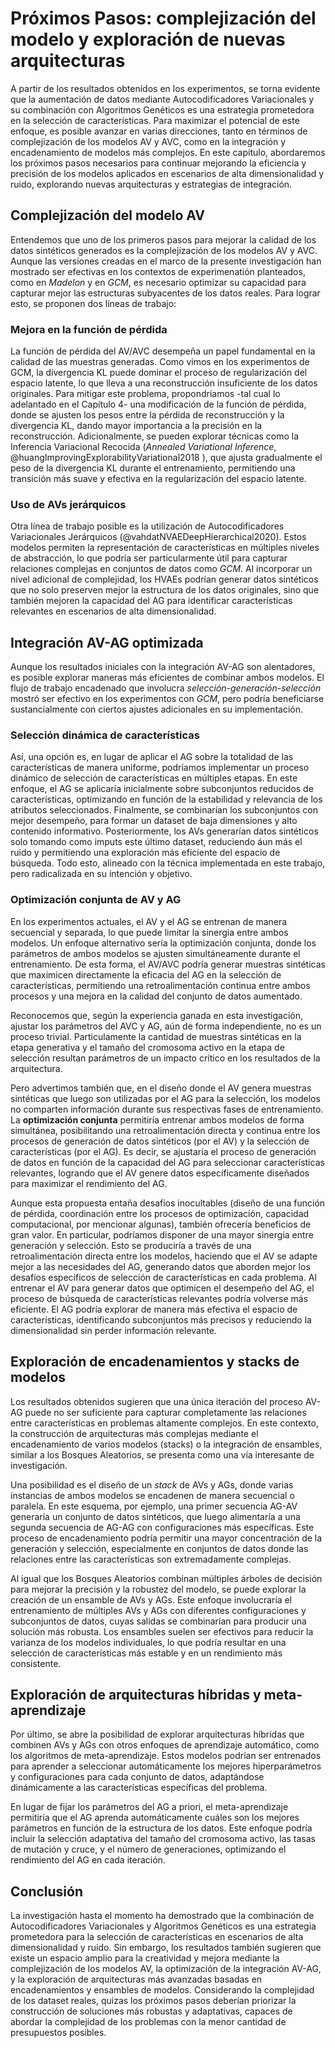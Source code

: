 # Próximos Pasos: complejización del modelo y exploración de nuevas arquitecturas {#sec-Capitulo5}

A partir de los resultados obtenidos en los experimentos, se torna evidente que la aumentación de datos mediante Autocodificadores Variacionales y su combinación con Algoritmos Genéticos es una estrategia prometedora en la selección de características. Para maximizar el potencial de este enfoque, es posible avanzar en varias direcciones, tanto en términos de complejización de los modelos AV y AVC, como en la integración y encadenamiento de modelos más complejos. En este capítulo, abordaremos los próximos pasos necesarios para continuar mejorando la eficiencia y precisión de los modelos aplicados en escenarios de alta dimensionalidad y ruido, explorando nuevas arquitecturas y estrategias de integración.

## Complejización del modelo AV

Entendemos que uno de los primeros pasos para mejorar la calidad de los datos sintéticos generados es la complejización de los modelos AV y AVC. Aunque las versiones creadas en el marco de la presente investigación han mostrado ser efectivas en los contextos de experimenatión planteados, como en *Madelon* y en *GCM*, es necesario optimizar su capacidad para capturar mejor las estructuras subyacentes de los datos reales. Para lograr esto, se proponen dos líneas de trabajo:

### Mejora en la función de pérdida

La función de pérdida del AV/AVC desempeña un papel fundamental en la calidad de las muestras generadas. Como vimos en los experimentos de GCM, la divergencia KL puede dominar el proceso de regularización del espacio latente, lo que lleva a una reconstrucción insuficiente de los datos originales. Para mitigar este problema, propondríamos -tal cual lo adelantado en el Capítulo 4- una modificación de la función de pérdida, donde se ajusten los pesos entre la pérdida de reconstrucción y la divergencia KL, dando mayor importancia a la precisión en la reconstrucción. Adicionalmente, se pueden explorar técnicas como la Inferencia Variacional Recocida (*Annealed Variational Inference*, @huangImprovingExplorabilityVariational2018 ), que ajusta gradualmente el peso de la divergencia KL durante el entrenamiento, permitiendo una transición más suave y efectiva en la regularización del espacio latente.

### Uso de AVs jerárquicos

Otra línea de trabajo posible es la utilización de Autocodificadores Variacionales Jerárquicos (@vahdatNVAEDeepHierarchical2020). Estos modelos permiten la representación de características en múltiples niveles de abstracción, lo que podría ser particularmente útil para capturar relaciones complejas en conjuntos de datos como *GCM*. Al incorporar un nivel adicional de complejidad, los HVAEs podrían generar datos sintéticos que no solo preserven mejor la estructura de los datos originales, sino que también mejoren la capacidad del AG para identificar características relevantes en escenarios de alta dimensionalidad.

## Integración AV-AG optimizada

Aunque los resultados iniciales con la integración AV-AG son alentadores, es posible explorar maneras más eficientes de combinar ambos modelos. El flujo de trabajo encadenado que involucra *selección-generación-selección* mostró ser efectivo en los experimentos con *GCM*, pero podría beneficiarse sustancialmente con ciertos ajustes adicionales en su implementación.

### Selección dinámica de características

Así, una opción es, en lugar de aplicar el AG sobre la totalidad de las características de manera uniforme, podríamos implementar un proceso dinámico de selección de características en múltiples etapas. En este enfoque, el AG se aplicaría inicialmente sobre subconjuntos reducidos de características, optimizando en función de la estabilidad y relevancia de los atributos seleccionados. Finalmente, se combinarían los subconjuntos con mejor desempeño, para formar un dataset de baja dimensiones y alto contenido informativo. Posteriormente, los AVs generarían datos sintéticos solo tomando como imputs este último dataset, reduciendo áun más el ruido y permitiendo una exploración más eficiente del espacio de búsqueda. Todo esto, alineado con la técnica implementada en este trabajo, pero radicalizada en su intención y objetivo.

### Optimización conjunta de AV y AG

En los experimentos actuales, el AV y el AG se entrenan de manera secuencial y separada, lo que puede limitar la sinergia entre ambos modelos. Un enfoque alternativo sería la optimización conjunta, donde los parámetros de ambos modelos se ajusten simultáneamente durante el entrenamiento. De esta forma, el AV/AVC podría generar muestras sintéticas que maximicen directamente la eficacia del AG en la selección de características, permitiendo una retroalimentación continua entre ambos procesos y una mejora en la calidad del conjunto de datos aumentado.

Reconocemos que, según la experiencia ganada en esta investigación, ajustar los parámetros del AVC y AG, aún de forma independiente, no es un proceso trivial. Particulamente la cantidad de muestras sintéticas en la etapa generativa y el tamaño del cromosoma activo en la etapa de selección resultan parámetros de un impacto crítico en los resultados de la arquitectura. 

Pero advertimos también que, en el diseño donde el AV genera muestras sintéticas que luego son utilizadas por el AG para la selección, los modelos no comparten información durante sus respectivas fases de entrenamiento. La **optimización conjunta** permitiría entrenar ambos modelos de forma simultánea, posibilitando una retroalimentación directa y continua entre los procesos de generación de datos sintéticos (por el AV) y la selección de características (por el AG). Es decir, se ajustaría el proceso de generación de datos en función de la capacidad del AG para seleccionar características relevantes, logrando que el AV genere datos específicamente diseñados para maximizar el rendimiento del AG.

Aunque esta propuesta entaña desafíos inocultables (diseño de una función de pérdida, coordinación entre los procesos de optimización, capacidad computacional, por mencionar algunas), también ofrecería beneficios de gran valor. En particular, podríamos disponer de una mayor sinergia entre generación y selección. Esto se produciría a través de una retroalimentación directa entre los modelos, haciendo que el AV se adapte mejor a las necesidades del AG, generando datos que aborden mejor los desafíos específicos de selección de características en cada problema. Al entrenar el AV para generar datos que optimicen el desempeño del AG, el proceso de búsqueda de características relevantes podría volverse más eficiente. El AG podría explorar de manera más efectiva el espacio de características, identificando subconjuntos más precisos y reduciendo la dimensionalidad sin perder información relevante.

## Exploración de encadenamientos y stacks de modelos

Los resultados obtenidos sugieren que una única iteración del proceso AV-AG puede no ser suficiente para capturar completamente las relaciones entre características en problemas altamente complejos. En este contexto, la construcción de arquitecturas más complejas mediante el encadenamiento de varios modelos (stacks) o la integración de ensambles, similar a los Bosques Aleatorios, se presenta como una vía interesante de investigación.

Una posibilidad es el diseño de un *stack* de AVs y AGs, donde varias instancias de ambos modelos se encadenen de manera secuencial o paralela. En este esquema, por ejemplo, una primer secuencia AG-AV generaría un conjunto de datos sintéticos, que luego alimentaría a una segunda secuencia de AG-AG con configuraciones más específicas. Este proceso de encadenamiento podría permitir una mayor concentración de la generación y selección, especialmente en conjuntos de datos donde las relaciones entre las características son extremadamente complejas.

Al igual que los Bosques Aleatorios combinan múltiples árboles de decisión para mejorar la precisión y la robustez del modelo, se puede explorar la creación de un ensamble de AVs y AGs. Este enfoque involucraría el entrenamiento de múltiples AVs y AGs con diferentes configuraciones y subconjuntos de datos, cuyas salidas se combinarían para producir una solución más robusta. Los ensambles suelen ser efectivos para reducir la varianza de los modelos individuales, lo que podría resultar en una selección de características más estable y en un rendimiento más consistente.

## Exploración de arquitecturas híbridas y meta-aprendizaje

Por último, se abre la posibilidad de explorar arquitecturas híbridas que combinen AVs y AGs con otros enfoques de aprendizaje automático, como los algoritmos de meta-aprendizaje. Estos modelos podrían ser entrenados para aprender a seleccionar automáticamente los mejores hiperparámetros y configuraciones para cada conjunto de datos, adaptándose dinámicamente a las características específicas del problema.

En lugar de fijar los parámetros del AG a priori, el meta-aprendizaje permitiría que el AG aprenda automáticamente cuáles son los mejores parámetros en función de la estructura de los datos. Este enfoque podría incluir la selección adaptativa del tamaño del cromosoma activo, las tasas de mutación y cruce, y el número de generaciones, optimizando el rendimiento del AG en cada iteración.

## Conclusión

La investigación hasta el momento ha demostrado que la combinación de Autocodificadores Variacionales y Algoritmos Genéticos es una estrategia prometedora para la selección de características en escenarios de alta dimensionalidad y ruido. Sin embargo, los resultados también sugieren que existe un espacio amplio para la creatividad y mejora mediante la complejización de los modelos AV, la optimización de la integración AV-AG, y la exploración de arquitecturas más avanzadas basadas en encadenamientos y ensambles de modelos. Considerando la complejidad de los dataset reales, quizas los próximos pasos deberían priorizar la construcción de soluciones más robustas y adaptativas, capaces de abordar la complejidad de los problemas con la menor cantidad de presupuestos posibles.  